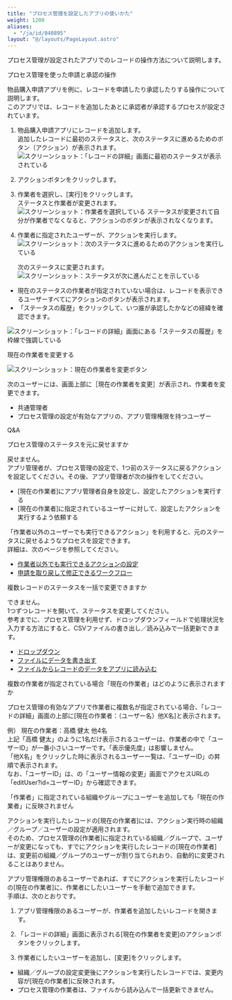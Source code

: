 ```yaml
---
title: "プロセス管理を設定したアプリの使いかた"
weight: 1200
aliases:
  - "/ja/id/040895"
layout: "@/layouts/PageLayout.astro"
---
```




プロセス管理が設定されたアプリでのレコードの操作方法について説明します。

<Heading id="process_process_app_operations_10">プロセス管理を使った申請と承認の操作</Heading>

物品購入申請アプリを例に、レコードを申請したり承認したりする操作について説明します。  
このアプリでは、レコードを追加したあとに承認者が承認するプロセスが設定されています。

1. 物品購入申請アプリにレコードを追加します。  
   追加したレコードに最初のステータスと、次のステータスに進めるためのボタン（アクション）が表示されます。
   <Img src="/k/kintone/img-ja/whatsprocess_01.png" alt="スクリーンショット：「レコードの詳細」画面に最初のステータスが表示されている" />

1. アクションボタンをクリックします。

1. 作業者を選択し、[実行]をクリックします。  
   ステータスと作業者が変更されます。
   <Img src="/k/kintone/img-ja/whatsprocess_02.png" alt="スクリーンショット：作業者を選択している" />
  ステータスが変更されて自分が作業者でなくなると、アクションのボタンが表示されなくなります。  

1. 作業者に指定されたユーザーが、アクションを実行します。  
   <Img src="/k/kintone/img-ja/whatsprocess_05.png" alt="スクリーンショット：次のステータスに進めるためのアクションを実行している" />

   次のステータスに変更されます。  
   <Img src="/k/kintone/img-ja/whatsprocess_06.png" alt="スクリーンショット：ステータスが次に進んだことを示している" />

<Note>

* 現在のステータスの作業者が指定されていない場合は、レコードを表示できるユーザーすべてにアクションのボタンが表示されます。
* 「ステータスの履歴」をクリックして、いつ誰が承認したかなどの経緯を確認できます。  
<Img src="/k/kintone/img-ja/whatsprocess_07.png" alt="スクリーンショット：「レコードの詳細」画面にある「ステータスの履歴」を枠線で強調している" />

</Note>

<Heading id="process_process_app_operations_20">現在の作業者を変更する</Heading>

<Img src="/k/kintone/img-ja/requiredsettings_process_img06.png" alt="スクリーンショット：現在の作業者を変更ボタン" />

次のユーザーには、画面上部に［現在の作業者を変更］が表示され、作業者を変更できます。

* <Slash />共通管理者
* プロセス管理の設定が有効なアプリの、アプリ管理権限を持つユーザー

<Heading id="process_process_app_operations_30">Q&amp;A</Heading>

<Heading level={3} id="process_process_app_operations_3010">プロセス管理のステータスを元に戻せますか</Heading>

戻せません。  
アプリ管理者が、プロセス管理の設定で、1つ前のステータスに戻るアクションを設定してください。その後、アプリ管理者が次の操作をしてください。

* [現在の作業者]にアプリ管理者自身を設定し、設定したアクションを実行する
* [現在の作業者]に指定されているユーザーに対して、設定したアクションを実行するよう依頼する

<Hint>

「作業者以外のユーザーでも実行できるアクション」を利用すると、元のステータスに戻せるようなプロセスを設定できます。  
詳細は、次のページを参照してください。  

* [作業者以外でも実行できるアクションの設定](/k/ja/id/040898.html)
* [申請を取り戻して修正できるワークフロー](/k/ja/id/040574.html#process_sample_flow_50)

</Hint>

<Heading level={3} id="process_process_app_operations_3020">複数レコードのステータスを一括で変更できますか</Heading>

できません。  
1つずつレコードを開いて、ステータスを変更してください。  
参考までに、プロセス管理を利用せず、ドロップダウンフィールドで処理状況を入力する方法にすると、CSVファイルの書き出し／読み込みで一括更新できます。

* [ドロップダウン](/k/ja/id/040524.html)
* [ファイルにデータを書き出す](/k/ja/id/040452.html)
* [ファイルからレコードのデータをアプリに読み込む](/k/ja/id/040724.html)

<Heading level={3} id="process_process_app_operations_3030">複数の作業者が指定されている場合「現在の作業者」はどのように表示されますか</Heading>

プロセス管理の有効なアプリで作業者に複数名が指定されている場合、「レコードの詳細」画面の上部に[現在の作業者：（ユーザー名）他X名]と表示されます。  

例） 現在の作業者：高橋 健太 他4名  
上記「高橋 健太」のように1名だけ表示されるユーザーは、作業者の中で「ユーザーID」が一番小さいユーザーです。「表示優先度」は影響しません。  
「他X名」をクリックした時に表示されるユーザー一覧は、「ユーザーID」の昇順で表示されます。  
なお、「ユーザーID」は、<SlashUi />の「ユーザー情報の変更」画面でアクセスURLの「editUser?id=ユーザーID」から確認できます。

<Heading level={3} id="process_process_app_operations_3040">「作業者」に指定されている組織やグループにユーザーを追加しても「現在の作業者」に反映されません</Heading>

アクションを実行したレコードの[現在の作業者]には、アクション実行時の組織／グループ／ユーザーの設定が適用されます。  
そのため、プロセス管理の[作業者]に指定されている組織／グループで、ユーザーが変更になっても、すでにアクションを実行したレコードの[現在の作業者]は、変更前の組織／グループのユーザーが割り当てられおり、自動的に変更されることはありません。

アプリ管理権限のあるユーザーであれば、すでにアクションを実行したレコードの[現在の作業者]に、作業者にしたいユーザーを手動で追加できます。  
手順は、次のとおりです。

1. アプリ管理権限のあるユーザーが、作業者を追加したいレコードを開きます。

1. 「レコードの詳細」画面に表示される[現在の作業者を変更]のアクションボタンをクリックします。

1. 作業者にしたいユーザーを追加し、[変更]をクリックします。

<Note>

* 組織／グループの設定変更後にアクションを実行したレコードでは、変更内容が[現在の作業者]に反映されます。
* プロセス管理の作業者は、ファイルから読み込んで一括更新できません。

</Note>
